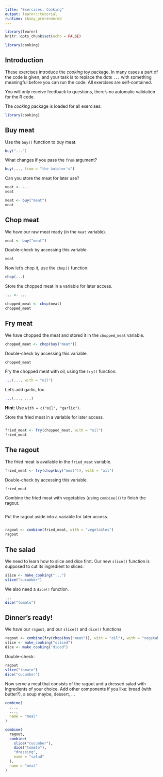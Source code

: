 ```yaml
---
title: "Exercises: Cooking"
output: learnr::tutorial
runtime: shiny_prerendered
---
```


```r
library(learnr)
knitr::opts_chunk$set(echo = FALSE)

library(cooking)
```

## Introduction

These exercises introduce the *cooking* toy package. In many cases a part of the code is given, and your task is to replace the dots `...` with something meaningful before you can run the code. All exercises are self-contained.

You will only receive feedback to questions, there's no automatic validation for the R code.

The *cooking* package is loaded for all exercises:

```r
library(cooking)
```


## Buy meat

Use the `buy()` function to buy meat.

```r
buy("...")
```

What changes if you pass the `from` argument?

```r
buy(..., from = "the butcher's")
```

Can you store the meat for later use?

```r
meat <- ...
meat
```

```r
meat <- buy("meat")
meat
```

## Chop meat

We have our raw meat ready (in the `meat` variable).

```r
meat <- buy("meat")
```

Double-check by accessing this variable.

```r
meat
```

Now let's chop it, use the `chop()` function.

```r
chop(...)
```

Store the chopped meat in a variable for later access.

```r
... <- ...
```

```r
chopped_meat <- chop(meat)
chopped_meat
```

## Fry meat

We have chopped the meat and stored it in the `chopped_meat` variable.

```r
chopped_meat <- chop(buy("meat"))
```

Double-check by accessing this variable.

```r
chopped_meat
```

Fry the chopped meat with oil, using the `fry()` function.

```r
...(..., with = "oil")
```

Let's add garlic, too.

```r
...(..., ...)
```

<div id="fry-meat-garlic-hint">
**Hint**: Use `with = c("oil", "garlic")`.
</div>

Store the fried meat in a variable for later access.

```r

```

```r
fried_meat <- fry(chopped_meat, with = "oil")
fried_meat
```

## The ragout

The fried meat is available in the `fried_meat` variable.

```r
fried_meat <- fry(chop(buy("meat")), with = "oil")
```

Double-check by accessing this variable.

```r
fried_meat
```

Combine the fried meat with vegetables (using `combine()`) to finish the ragout.

```r

```

Put the ragout aside into a variable for later access.

```r

```

```r
ragout <- combine(fried_meat, with = "vegetables")
ragout
```

## The salad

We need to learn how to slice and dice first. Our new `slice()` function is supposed to cut its ingredient to slices:

```r
slice <- make_cooking("...")
slice("cucumber")
```

We also need a `dice()` function.

```r
...
dice("tomato")
```

## Dinner's ready!

We have our `ragout`, and our `slice()` and `dice()` functions

```r
ragout <- combine(fry(chop(buy("meat")), with = "oil"), with = "vegetables")
slice <- make_cooking("sliced")
dice <- make_cooking("diced")
```

Double-check:

```r
ragout
slice("tomato")
dice("cucumber")
```

Now serve a meal that consists of the ragout and a dressed salad with ingredients of your choice. Add other components if you like: bread (with butter?), a soup maybe, dessert, ...

```r
combine(
  ...,
  ...,
  name = "meal"
)
```

```r
combine(
  ragout,
  combine(
    slice("cucumber"),
    dice("tomato"),
    "dressing",
    name = "salad"
  ),
  name = "meal"
)
```
